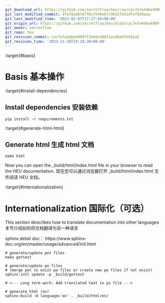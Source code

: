 ```yaml
---
git_download_url: https://github.com/secretflow/heu/raw/cac7efa4d6e4909ff2bb8cdd021a1d6e6fb91ba5/docs/readme.md
git_last_modified_commit: 4fe78aa67d7f0c7540e07c9632fb51dfef959aaa
git_last_modified_time: '2023-02-07T17:27:45+08:00'
git_origin_url: https://github.com/secretflow/heu/blob/cac7efa4d6e4909ff2bb8cdd021a1d6e6fb91ba5/docs/readme.md
git_owner: secretflow
git_repo: heu
git_revision_commit: cac7efa4d6e4909ff2bb8cdd021a1d6e6fb91ba5
git_revision_time: '2023-11-28T19:18:38+08:00'
---
```


:target{#basis}

# Basis 基本操作

:target{#install-dependencies}

## Install dependencies 安装依赖

```shell
pip install -r requirements.txt
```

:target{#generate-html-html}

## Generate html 生成 html 文档

```shell
make html
```

Now you can open the \_build/html/index.html file in your browser to read the HEU
documentation.
现在您可以通过浏览器打开 \_build/html/index.html 文件阅读 HEU 文档。

:target{#internationalization}

# Internationalization 国际化（可选）

This section describes how to translate documentation into other languages
本节介绍如何将文档翻译为另一种语言

sphinx detail doc：
https\://www\.sphinx-doc.org/en/master/usage/advanced/intl.html

```shell
# generate/update pot files
make gettext

# generate/update po files
# (merge pot to exist po files or create new po files if not exist)
sphinx-intl update -p _build/gettext

# <--- Long term work: Add translated text in po file --->

# generate html (en)
sphinx-build -D language='en' . _build/html/en/
```
